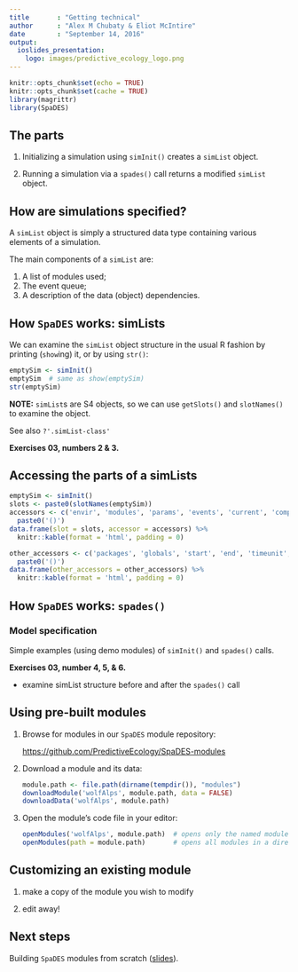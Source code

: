 ```yaml
---
title       : "Getting technical"
author      : "Alex M Chubaty & Eliot McIntire"
date        : "September 14, 2016"
output:
  ioslides_presentation:
    logo: images/predictive_ecology_logo.png
---
```


```r
knitr::opts_chunk$set(echo = TRUE)
knitr::opts_chunk$set(cache = TRUE)
library(magrittr)
library(SpaDES)
```

## The parts

1. Initializing a simulation using `simInit()` creates a `simList` object.

2. Running a simulation via a `spades()` call returns a modified `simList` object.

## How are simulations specified?

A `simList` object is simply a structured data type containing various elements of a simulation.

The main components of a `simList` are:

1. A list of modules used;
2. The event queue;
3. A description of the data (object) dependencies.

## How `SpaDES` works: simLists

We can examine the `simList` object structure in the usual R fashion by printing (`show`ing) it, or by using `str()`:

```r
emptySim <- simInit()
emptySim  # same as show(emptySim)
str(emptySim)
```

**NOTE:** `simList`s are S4 objects, so we can use `getSlots()` and `slotNames()` to examine the object.

See also `?'.simList-class'`

**Exercises 03, numbers 2 & 3.**

## Accessing the parts of a simLists

<div class="columns-2">
```r
emptySim <- simInit()
slots <- paste0(slotNames(emptySim))
accessors <- c('envir', 'modules', 'params', 'events', 'current', 'completed', 'depends', 'times', 'inputs', 'outputs', 'path') %>% 
  paste0('()')
data.frame(slot = slots, accessor = accessors) %>%
  knitr::kable(format = 'html', padding = 0)
```

```r
other_accessors <- c('packages', 'globals', 'start', 'end', 'timeunit', 'timeunit', 'objects', 'paths', 'cachePath', 'inputPath', 'outputPath', 'modulePath') %>%
  paste0('()')
data.frame(other_accessors = other_accessors) %>%
  knitr::kable(format = 'html', padding = 0)
```
</div>

## How `SpaDES` works: `spades()`

### Model specification

Simple examples (using demo modules) of `simInit()` and `spades()` calls.

**Exercises 03, number 4, 5, & 6.**

- examine simList structure before and after the `spades()` call

## Using pre-built modules

1. Browse for modules in our `SpaDES` module repository:

    [https://github.com/PredictiveEcology/SpaDES-modules](https://github.com/PredictiveEcology/SpaDES-modules)

2. Download a module and its data:

    ```r
    module.path <- file.path(dirname(tempdir()), "modules")
    downloadModule('wolfAlps', module.path, data = FALSE)
    downloadData('wolfAlps', module.path)
    ```

3. Open the module's code file in your editor:

    ```r
    openModules('wolfAlps', module.path)  # opens only the named module
    openModules(path = module.path)       # opens all modules in a directory
    ```

## Customizing an existing module

1. make a copy of the module you wish to modify

2. edit away!

## Next steps

Building `SpaDES` modules from scratch ([slides](http://rpubs.com/PredictiveEcology/SpaDES-Intro-04-modules)).